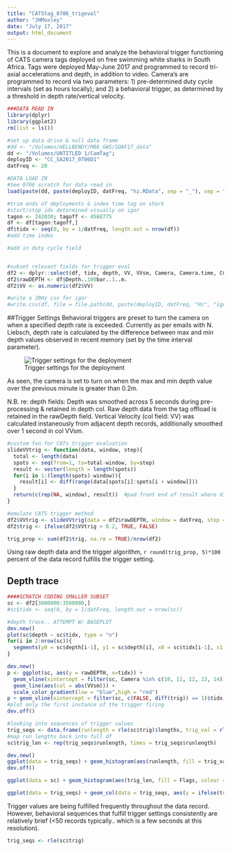 ```yaml
---
title: "CATStag_0706_trigeval"
author: "JHMoxley"
date: "July 17, 2017"
output: html_document
---
```

This is a document to explore and analyze the behavioral trigger functioning of CATS camera tags deployed on free swimming white sharks in South Africa.  Tags were deployed May-June 2017 and programmed to record tri-axial accelerations and depth, in addition to video.  Camera's are programmed to record via two parameters: 1) pre-determined duty cycle intervals (set as hours locally); and 2) a behavioral trigger, as determined by a threshold in depth rate/vertical velocity.  

```r
###DATA READ IN
library(dplyr)
library(ggplot2)
rm(list = ls())

#set up data drive & null data frame
#dd <- "/Volumes/HELLBENDY/MBA_GWS/SOAF17_data"
dd <- "/Volumes/UNTITLED 1/CamTag"; 
deployID <- "CC_SA2017_0706D1"
datFreq <- 20

#DATA LOAD IN
#See 0706 scratch for data read in
load(paste(dd, paste(deployID, datFreq, "hz.RData", sep = "_"), sep = "/"))

#trim ends of deployments & index time tag on shark
#start/stop idx determined visually on igor
tagon <- 242030; tagoff <- 4568775
df <- df[tagon:tagoff,]
df$tidx <- seq(0, by = 1/datFreq, length.out = nrow(df))
#add time index

#add in duty cycle field


#subset relevant fields for trigger eval
df2 <- dplyr::select(df, tidx, depth, VV, VVsm, Camera, Camera.time, CC.status, Flags)
df2$rawDEPTH <- df$Depth..100bar..1..m.
df2$VV <- as.numeric(df2$VV)

#write a 20Hz csv for igor
#write.csv(df, file = file.path(dd, paste(deployID, datFreq, "Hz", "igor.csv", sep = "_")))
```

##Trigger Settings
Behavioral triggers are preset to turn the camera on when a specified depth rate is exceeded.  Currently as per emails with N. Liebsch, depth rate is calculated by the difference between max and min depth values observed in recent memory (set by the time interval parameter).

![Trigger settings for the deployment](/Volumes/UNTITLED 1/CamTag/CC_SA2017_0706D1/CC_SA2017_0706D1_trigparams.jpg)

As seen, the camera is set to turn on when the max and min depth value over the previous minute is greater than 0.2m.  

N.B. re: depth fields:  Depth was smoothed across 5 seconds during pre-processing & retained in depth col.  Raw depth data from the tag offload is retained in the rawDepth field.  Vertical Velocity (col field: VV) was calculated instaneously from adjacent depth records, additionally smoothed over 1 second in col VVsm.  

```r
#custom fxn for CATs trigger evaluation
slideVVtrig <- function(data, window, step){
  total <- length(data)
  spots <- seq(from=1, to=total-window, by=step)
  result <- vector(length = length(spots))
  for(i in 1:(length(spots)-window)){
    result[i] <- diff(range(data[spots[i]:spots[i + window]]))
  }
  return(c(rep(NA, window), result))  #pad front end of result where diff cannot be calc'ed
}

#emulate CATS trigger method
df2$VVtrig <- slideVVtrig(data = df2$rawDEPTH, window = datFreq, step = 1)
df2$trig <- ifelse(df2$VVtrig > 0.2, TRUE, FALSE)

trig_prop <- sum(df2$trig, na.rm = TRUE)/nrow(df2)
```

Using raw depth data and the trigger algorithm, `r round(trig_prop, 5)*100` percent of the data record fulfills the trigger setting.  

## Depth trace


```r
####SCRATCH CODING SMALLER SUBSET
sc <- df2[3000000:3500000,]
#sc$tidx <- seq(0, by = 1/datFreq, length.out = nrow(sc))

#depth trace.. ATTEMPT W/ BASEPLOT
dev.new()
plot(sc$depth ~ sc$tidx, type = "n")
for(i in 2:nrow(sc)){
  segments(y0 = sc$depth[i-1], y1 = sc$depth[i], x0 = sc$tidx[i-1], x1 = sc$tidx[i], col = rainbow(sc$VV[i]))
}

dev.new()
p <- ggplot(sc, aes(y = rawDEPTH, x=tidx)) +
  geom_vline(xintercept = filter(sc, Camera %in% c(10, 11, 12, 13, 14))$tidx, color = "pink", alpha = 0.1) + 
  geom_line(aes(col = abs(VVsm))) +
  scale_color_gradient(low = "blue",high = "red")
p + geom_vline(xintercept = filter(sc, c(FALSE, diff(trig)) == 1)$tidx, linetype = "dotted") + labs(title = paste(deployID, "depth trace w/ camera (pink) & trigger (dotted) events"))
#plot only the first instance of the trigger firing
dev.off()

#looking into sequences of trigger values
trig_seqs <- data.frame(runlength = rle(sc$trig)$lengths, trig_val = rle(sc$trig)$values); trig_seqs$idx <- seq(1, length.out = nrow(trig_seqs))
#map run lengths back into full df
sc$trig_len <- rep(trig_seqs$runlength, times = trig_seqs$runlength)

dev.new()
ggplot(data = trig_seqs) + geom_histogram(aes(runlength, fill = trig_val)) + facet_wrap(~trig_val, scales = "free") + labs(title = "sequences of fulfilled trigger values are typically less than 50 records long")
dev.off()

ggplot(data = sc) + geom_histogram(aes(trig_len, fill = Flags, colour = CC.status)) + facet_wrap(~trig, scales = "free") + labs(title = "Trigger flags (-T-) during behavioral/trigger sequences of increasing length")

ggplot(data = trig_seqs) + geom_col(data = trig_seqs, aes(y = ifelse(trig_val == TRUE, runlength,-runlength), x = idx, fill = trig_val)) + ylim(-250, 100)
```
Trigger values are being fulfilled frequently throughout the data record.  However, behavioral sequences that fulfill trigger settings consistently are relatively brief (<50 records typically.. which is a few seconds at this resolution).

```r
trig_seqs <- rle(sc$trig)
```